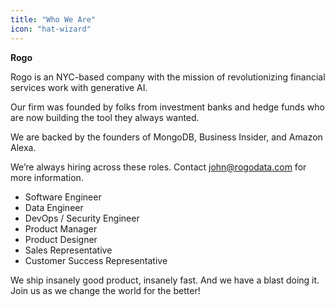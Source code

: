```yaml
---
title: "Who We Are"
icon: "hat-wizard"
---
```


**Rogo**

Rogo is an NYC-based company with the mission of revolutionizing financial services work with generative AI.

Our firm was founded by folks from investment banks and hedge funds who are now building the tool they always wanted.

We are backed by the founders of MongoDB, Business Insider, and Amazon Alexa.

We’re always hiring across these roles. Contact john@rogodata.com for more information.
- Software Engineer
- Data Engineer
- DevOps / Security Engineer
- Product Manager
- Product Designer
- Sales Representative
- Customer Success Representative

We ship insanely good product, insanely fast. And we have a blast doing it. Join us as we change the world for the better!